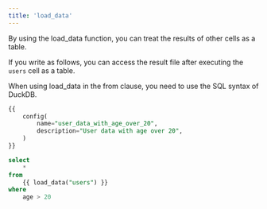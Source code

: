 ```yaml
---
title: 'load_data'
---
```

By using the load_data function, you can treat the results of other cells as a table.

If you write as follows, you can access the result file after executing the `users` cell as a table.

<Warning>
When using load_data in the from clause, you need to use the SQL syntax of DuckDB.
</Warning>

```sql
{{
	config(
		name="user_data_with_age_over_20",
		description="User data with age over 20",
	)
}}

select
	*
from
	{{ load_data("users") }}
where
	age > 20
```
